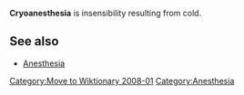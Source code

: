 [[Category:Move to Wiktionary 2008-01]]
{{Unreferenced|date=January 2008}}
'''Cryoanesthesia''' is insensibility resulting from cold.

==See also==
*[[Anesthesia]]
[[Category:Anesthesia]]

{{disease-stub}}
<!-- Long comment to avoid being listed on short pages                                                                                                                                               -->